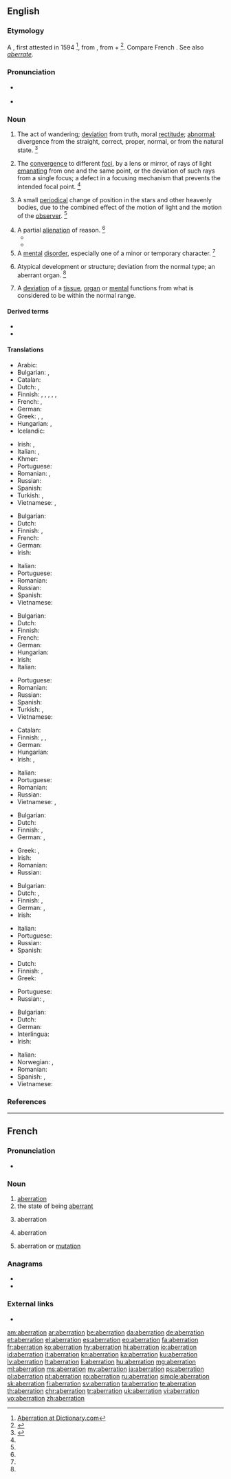 {{also|Aberration}}
==English==
{{wikipedia}}

===Etymology===
A {{learned borrowing|la|aberrātiō|gloss=relief, diversion|lang=en|nocap=1}}, first attested in 1594 <ref>[http://dictionary.reference.com/browse/aberration Aberration at Dictionary.com]</ref>, from {{m|la|aberrō||wander away, go astray}}, from {{m|la|ab||away}} + {{m|la|errō||wander}}<ref>{{R:CDOE|page=2}}</ref>. Compare French {{m|fr|aberration}}. See also ''[[aberrate]]''.

===Pronunciation===
* {{a|US}} {{IPA|/ˌæb.əˈreɪ.ʃn̩/|lang=en}}
* {{audio|en-us-aberration.ogg|Audio (US)|lang=en}}

===Noun===
{{en-noun}}

# The act of wandering; [[deviation]] from truth, moral [[rectitude]]; [[abnormal]]; divergence from the straight, correct, proper, normal, or from the natural state. {{defdate|Late 16<sup>th</sup> century.}}<ref name=SOED>{{R:SOED5|page=4}}</ref>
#: {{ux|en|the '''aberration''' of youth}}
#: {{ux|en|'''aberrations''' from theory}}
#: {{ux|en|'''aberration''' of character}}
# {{lb|en|optics}} The [[convergence]] to different [[focus|foci]], by a lens or mirror, of rays of light [[emanating]] from one and the same point, or the deviation of such rays from a single focus; a defect in a focusing mechanism that prevents the intended focal point. {{defdate|Mid 18<sup>th</sup> century.}}<ref name=SOED/>
# {{lb|en|astronomy}} A small [[periodical]] change of position in the stars and other heavenly bodies, due to the combined effect of the motion of light and the motion of the [[observer]]. {{defdate|Mid 18<sup>th</sup> century.}}<ref name=SOED/>
# A partial [[alienation]] of reason. {{defdate|Early 19<sup>th</sup> century.}}<ref name=SOED/>
#* {{quote-book|author=Lingard|passage=Occasional '''aberrations''' of intellect.}}
#* {{quote-book|author=I. Taylor|passage=Whims, which at first are the '''aberrations''' of a single brain, pass with heat into epidemic form.}}
# A [[mental]] [[disorder]], especially one of a minor or temporary character. {{defdate|Early 19<sup>th</sup> century.}}<ref name=SOED/>
# {{lb|en|zoology|botany}} Atypical development or structure; deviation from the normal type; an aberrant organ. {{defdate|Mid 19<sup>th</sup> century.}}<ref name=SOED/>
# {{lb|en|medicine}} A [[deviation]] of a [[tissue]], [[organ]] or [[mental]] functions from what is considered to be within the normal range.

====Derived terms====
{{der-top}}
* {{l|en|aberrational}}
* {{l|en|spherical aberration}}
{{der-mid}}
{{der-bottom}}

====Translations====
{{trans-top|act of wandering or deviation; abnormality}}
* Arabic: {{t-needed|ar}}
* Bulgarian: {{t+|bg|отклоняване|sc=Cyrl}}, {{t+|bg|отклонение|sc=Cyrl}}
* Catalan: {{t|ca|aberració|f}}
* Dutch: {{t+|nl|aberratie}}, {{t+|nl|afwijking}}
* Finnish: {{t|fi|poikkeama}}, {{t+|fi|poikkeavuus}}, {{t|fi|eksyminen}}, {{t+|fi|hairahdus}}, {{t|fi|harhautuminen}}, {{t+|fi|säännöttömyys}}
* French: {{t+|fr|anomalie|f}}, {{t+|fr|anormalité|f}}
* German: {{t+|de|Aberration|f}}
* Greek: {{t+|el|παρέκκλιση|f|sc=Grek}}, {{t+|el|εκτροπή|f|sc=Grek}}, {{t+|el|λοξοδρόμηση|f|sc=Grek}}
* Hungarian: {{t+|hu|tévelygés}}, {{t+|hu|tévút}}
* Icelandic: {{t-needed|is}}
{{trans-mid}}
* Irish: {{t|ga|seachrán|m}}, {{t|ga|iomrall|m}}
* Italian: {{t+|it|aberrazione|f}}, {{t+|it|deviazione|f}}
* Khmer: {{t|km|ការភ្លាត់ភ្លាំង|tr=kaa ploat pleang|sc=Khmr}}
* Portuguese: {{t+|pt|aberração|f}}
* Romanian: {{t+|ro|aberație|f}}, {{t+|ro|deviație|f}}
* Russian: {{t+|ru|отклоне́ние|n}}
* Spanish: {{t+|es|aberración|f}}
* Turkish: {{t+|tr|sapma}}, {{t+|tr|sapkınlık}}
* Vietnamese: {{t-check|vi|([[sự]]) [[lầm lạc]]}}, {{t-check|vi|[[phút]] [[lầm lạc]]}}<!-- both look like SOPs, but unlink if they are not -->
{{trans-bottom}}

{{trans-top|optics: convergence to different foci}}
* Bulgarian: {{t|bg|аберация|f|tr=aberácija|sc=Cyrl}}
* Dutch: {{t+|nl|aberratie|m}}
* Finnish: {{t|fi|poikkeama}}, {{t+|fi|aberraatio}}
* French: {{t+|fr|aberration|f}}
* German: {{t+|de|Aberration|f}}
* Irish: {{t|ga|iomrall|m}}
{{trans-mid}}
* Italian: {{t+|it|aberrazione|f}}
* Portuguese: {{t+|pt|aberração|f}}
* Romanian: {{t+|ro|aberație|f}}
* Russian: {{t+|ru|аберра́ция|f}}
* Spanish: {{t+|es|aberración|f}}
* Vietnamese: {{t+|vi|quang sai}}
{{trans-bottom}}

{{trans-top|astronomy: small periodical change of position of heavenly bodies}}
* Bulgarian: {{t|bg|аберация|f|tr=aberácija|sc=Cyrl}}
* Dutch: {{t+|nl|aberratie|m}}
* Finnish: {{t+|fi|aberraatio}}
* French: {{t+|fr|aberration|f}}
* German: {{t+|de|Aberration|f}}
* Hungarian: {{t+|hu|aberráció}}
* Irish: {{t|ga|iomrall|m}}
* Italian: {{t+|it|aberrazione|f}}
{{trans-mid}}
* Portuguese: {{t+|pt|aberração|f}}
* Romanian: {{t+|ro|aberație|f}}
* Russian: {{t+|ru|аберра́ция|f}}
* Spanish: {{t+|es|aberración|f}}
* Turkish: {{t+|tr|aberasyon}}, {{t+|tr|sapınç}}
* Vietnamese: {{t|vi|tính sai}}
{{trans-bottom}}

{{trans-top|partial alienation of reason}}
* Catalan: {{t|ca|aberració|f}}
* Finnish: {{t+|fi|ajatusvirhe}}, {{t+|fi|erehdys}}, {{t|fi|harhapolku}}
* German: {{t+|de|Aberration|f}}
* Hungarian: {{t+|hu|aberráció}}
* Irish: {{t|ga|seachrán|m}}, {{t|ga|iomrall|m}}
{{trans-mid}}
* Italian: {{t+|it|alienazione|f}}
* Portuguese: {{t+|pt|aberração|f}}
* Romanian: {{t+|ro|aberație|f}}
* Russian: {{t+|ru|заблужде́ние|n}}
* Vietnamese: {{t-check|vi|[[sự]] [[kém]] [[trí khôn]]}} <!-- was "[[sự]] [[kém]] [[trí khôn]]" -->, {{t-check|vi|[[sự]] [[loạn trí]]}} <!-- was "sự [[loạn trí]]" - assuming [[WT:SOP]], remove [[ ]] if not -->
{{trans-bottom}}

{{trans-top|minor or temporary mental disorder}}
* Bulgarian: {{t+|bg|умопомрачение|sc=Cyrl}}
* Dutch: {{t+|nl|aberratie}}
* Finnish: {{t|fi|poikkeama}}, {{t+|fi|aberraatio}}
* German: {{t+|de|Aberration|f}}, {{t+|de|Abweichung|f}}
{{trans-mid}}
* Greek: {{t+|el|παρέκκλιση|f|sc=Grek}}, {{t+|el|εκκεντρικότητα|f|sc=Grek}}
* Irish: {{t|ga|saobhadh|m}}
* Romanian: {{t+|ro|deviere|f}}
* Russian: {{t+|ru|умопомраче́ние|n}}
{{trans-bottom}}

{{trans-top|zoology, botany: atypical development or structure}}
* Bulgarian: {{t|bg|аберация|f|tr=aberácija|sc=Cyrl}}
* Dutch: {{t+|nl|aberratie|m}}, {{t|nl|afwijkend exemplaar|n}}
* Finnish: {{t|fi|harhamuunnos}}, {{t+|fi|aberraatio}}
* German: {{t+|de|Aberration|f}}, {{t+|de|Abweichung|f}}
* Irish: {{t|ga|iomrall|m}}
{{trans-mid}}
* Italian: {{t+|it|aberrazione|f}}
* Portuguese: {{t+|pt|aberração|f}}
* Russian: {{t+|ru|аберра́ция|f}}
* Spanish: {{t+|es|aberración|f}}
{{trans-bottom}}

{{trans-top|medicine: deviation from normal range}}
* Dutch: {{t+|nl|aberratie|m}}
* Finnish: {{t|fi|poikkeama}}, {{t+|fi|aberraatio}}
* Greek: {{t+|el|παρέκκλιση|f|sc=Grek}}
{{trans-mid}}
* Portuguese: {{t+|pt|aberração|f}}
* Russian: {{t+|ru|аберра́ция|f}}, {{t+|ru|отклоне́ние|n}}
{{trans-bottom}}

{{checktrans-top}}
* Bulgarian: {{t-check|bg|аберация|f|tr=aberácija|sc=Cyrl}}
* Dutch: {{t+check|nl|aberratie|m}}
* German: {{t+check|de|Aberration|f}}
* Interlingua: {{t-check|ia|aberration}}
* Irish: {{t-check|ga|iomrall|m}}
{{trans-mid}}
* Italian: {{t+check|it|aberrazione|f}}
* Norwegian: {{t-check|no|avvik|n}}, {{t-check|no|villfarelse|c}}
* Romanian: {{t+check|ro|aberație|f}}
* Spanish: {{t+check|es|aberración|f}}, {{t-check|es|perturbación mental|f}}
* Vietnamese: {{t+check|vi|([[sự]]) [[khác thường]]}}
{{trans-bottom}}

===References===
<references/>

----

==French==

===Pronunciation===
* {{audio|Fr-aberration.ogg|Audio|lang=fr}}

===Noun===
{{fr-noun|f}}

# [[#English|aberration]]
# the state of being [[aberrant]]
# {{lb|fr|astronomy}} aberration
# {{lb|fr|optics}} aberration
# {{lb|fr|physiology}} aberration or [[mutation]]

===Anagrams===
* {{l|fr|abornerait}}
* {{l|fr|arboraient}}

===External links===
* {{R:TLFi}}

[[am:aberration]]
[[ar:aberration]]
[[be:aberration]]
[[da:aberration]]
[[de:aberration]]
[[et:aberration]]
[[el:aberration]]
[[es:aberration]]
[[eo:aberration]]
[[fa:aberration]]
[[fr:aberration]]
[[ko:aberration]]
[[hy:aberration]]
[[hi:aberration]]
[[io:aberration]]
[[id:aberration]]
[[it:aberration]]
[[kn:aberration]]
[[ka:aberration]]
[[ku:aberration]]
[[lv:aberration]]
[[lt:aberration]]
[[li:aberration]]
[[hu:aberration]]
[[mg:aberration]]
[[ml:aberration]]
[[ms:aberration]]
[[my:aberration]]
[[ja:aberration]]
[[ps:aberration]]
[[pl:aberration]]
[[pt:aberration]]
[[ro:aberration]]
[[ru:aberration]]
[[simple:aberration]]
[[sk:aberration]]
[[fi:aberration]]
[[sv:aberration]]
[[ta:aberration]]
[[te:aberration]]
[[th:aberration]]
[[chr:aberration]]
[[tr:aberration]]
[[uk:aberration]]
[[vi:aberration]]
[[vo:aberration]]
[[zh:aberration]]